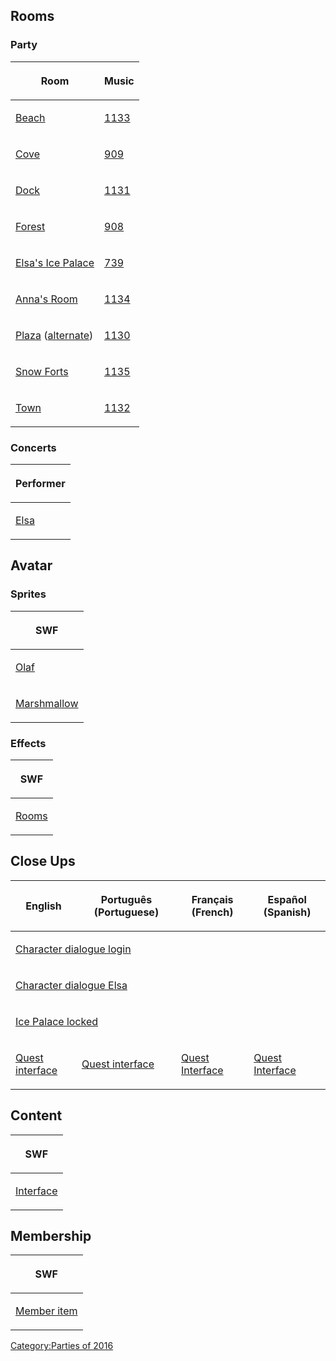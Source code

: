 {{CPW|Frozen Fever Party 2016|Festa Frozen - Febre Congelante 2016}}

==Rooms==
===Party===
<center>
{|class="wikitable"
!Room!!Music
|-
|[[Media:RoomsBeach-FrozenFeverParty.swf|Beach]]||[[Media:Music1133.swf|1133]]
|-
|[[Media:RoomsCove-FrozenFeverParty.swf|Cove]]||[[Media:Music909.swf|909]]
|-
|[[Media:RoomsDock-FrozenFeverParty2016.swf|Dock]]||[[Media:Music1131.swf|1131]]
|-
|[[Media:RoomsForest-FrozenFeverParty.swf|Forest]]||[[Media:Music908.swf|908]]
|-
|[[Media:RoomsParty1-FrozenFeverParty.swf|Elsa's Ice Palace]]||[[Media:Music739.swf|739]]
|-
|[[Media:RoomsParty2-FrozenFeverParty.swf|Anna's Room]]||[[Media:Music1134.swf|1134]]
|-
|[[Media:RoomsPlaza-FrozenFeverParty2016.swf|Plaza]] ([[Media:RoomsPlaza-FrozenFeverParty2016 2.swf|alternate]]) ||[[Media:Music1130.swf|1130]]
|-
|[[Media:RoomsForts-FrozenFeverParty2016.swf|Snow Forts]]||[[Media:Music1135.swf|1135]]
|-
|[[Media:RoomsTown-FrozenFeverParty2016.swf|Town]]||[[Media:Music1132.swf|1132]]
|}
</center>

===Concerts===
<center>
{|class="wikitable"
!Performer
|-
|[[Media:RoomsConcertElsaconcert-FrozenFeverParty.swf|Elsa]]
|}
</center>

==Avatar==
===Sprites===
<center>
{|class="wikitable"
!SWF
|-
|[[Media:AvatarSpritesOlaf.swf|Olaf]]
|-
|[[Media:AvatarSpritesMarshmallow.swf|Marshmallow]]
|}
</center>

===Effects===
<center>
{|class="wikitable"
!SWF
|-
|[[Media:RoomsEffectsAvatar-FrozenFeverParty2016.swf|Rooms]]
|}
</center>

==Close Ups==
<center>
{|class="wikitable" style="text-align: center;"
!English!!Português (Portuguese)!!Français (French)!!Español (Spanish)
|-
|colspan="4"|[[Media:Close upsCharacter dialogue login-FrozenFeverParty2016.swf|Character dialogue login]]
|-
|colspan="4"|[[Media:Close upsCharacter dialogue elsa-FrozenFeverParty.swf|Character dialogue Elsa]]
|-
|colspan="4"|[[Media:Close upsIce palace locked-FrozenFeverParty2016.swf|Ice Palace locked]]
|-
|[[Media:ENClose upsQuest interface-FrozenFeverParty2016.swf|Quest interface]]||[[Media:PTClose upsQuest interface-FrozenFeverParty2016.swf|Quest interface]]||[[Media:FRClose upsQuest interface-FrozenFeverParty2016.swf|Quest Interface]]||[[Media:ESClose upsQuest interface-FrozenFeverParty2016.swf|Quest Interface]]
|}
</center>

==Content==
<center>
{|class="wikitable"
!colspan="7"|SWF
|-
|[[Media:ContentInterface-FrozenFeverParty2016.swf|Interface]]||[[Media:ContentLogo-FrozenFeverParty.swf|Logo]]||[[Media:ContentMap-FrozenFeverParty2016.swf|Map]]||[[Media:ContentParty-FrozenFeverParty2016.swf|Party]]||[[Media:ContentParty icon-FrozenFeverParty.swf|Party icon]]
|}
</center>

==Membership==
<center>
{|class="wikitable"
!SWF
|-
|[[Media:MembershipParty1-FrozenFeverParty.swf|Member item]]
|}
</center>

{{Parties}}

[[Category:Parties of 2016]]